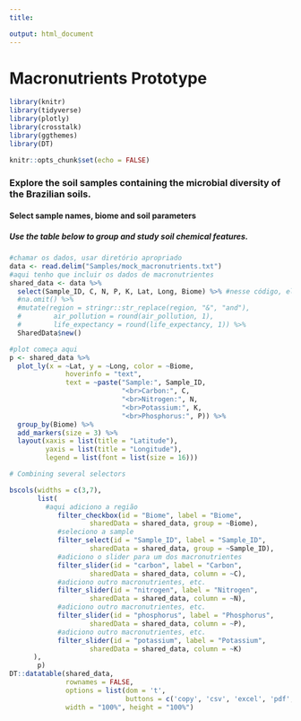 ```yaml
---
title:

output: html_document
---
```


# Macronutrients Prototype

```r

library(knitr)
library(tidyverse)
library(plotly)
library(crosstalk)
library(ggthemes)
library(DT)

knitr::opts_chunk$set(echo = FALSE)
```

### Explore the soil samples containing the microbial diversity of the Brazilian soils.

#### Select sample names, biome and soil parameters

##### Use the table below to group and study soil chemical features.

```r
#chamar os dados, usar diretório apropriado
data <- read.delim("Samples/mock_macronutrients.txt")
#aqui tenho que incluir os dados de macronutrientes
shared_data <- data %>% 
  select(Sample_ID, C, N, P, K, Lat, Long, Biome) %>% #nesse código, ele só ta omitindo os na, e editando os dados
  #na.omit() %>% 
  #mutate(region = stringr::str_replace(region, "&", "and"),
  #        air_pollution = round(air_pollution, 1),
  #        life_expectancy = round(life_expectancy, 1)) %>% 
  SharedData$new()

#plot começa aqui
p <- shared_data %>% 
  plot_ly(x = ~Lat, y = ~Long, color = ~Biome,
              hoverinfo = "text",
              text = ~paste("Sample:", Sample_ID,
                            "<br>Carbon:", C,
                            "<br>Nitrogen:", N,
                            "<br>Potassium:", K,
                            "<br>Phosphorus:", P)) %>% 
  group_by(Biome) %>% 
  add_markers(size = 3) %>%
  layout(xaxis = list(title = "Latitude"),
         yaxis = list(title = "Longitude"),
         legend = list(font = list(size = 16)))

# Combining several selectors

bscols(widths = c(3,7),
       list(
         #aqui adiciono a região
            filter_checkbox(id = "Biome", label = "Biome",
                    sharedData = shared_data, group = ~Biome),
            #seleciono a sample
            filter_select(id = "Sample_ID", label = "Sample_ID",
                    sharedData = shared_data, group = ~Sample_ID),
            #adiciono o slider para um dos macronutrientes
            filter_slider(id = "carbon", label = "Carbon",
                    sharedData = shared_data, column = ~C),
            #adiciono outro macronutrientes, etc.
            filter_slider(id = "nitrogen", label = "Nitrogen",
                    sharedData = shared_data, column = ~N),
            #adiciono outro macronutrientes, etc.
            filter_slider(id = "phosphorus", label = "Phosphorus",
                    sharedData = shared_data, column = ~P),
            #adiciono outro macronutrientes, etc.
            filter_slider(id = "potassium", label = "Potassium",
                    sharedData = shared_data, column = ~K)
      ),
       p)
DT::datatable(shared_data,
              rownames = FALSE, 
              options = list(dom = 't',
                             buttons = c('copy', 'csv', 'excel', 'pdf', 'print')),
              width = "100%", height = "100%")

```

